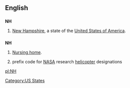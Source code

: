 {{see|nH}}
==English==

==={{abbreviation}}===
'''NH'''

# {{US}} [[New Hampshire]], a state of the [[United States of America]].

==={{initialism}}===
'''NH'''

# [[nursing home|Nursing home]].
# {{US}}{{aviation}} prefix code for [[NASA]] research [[helicopter]] designations

[[Category:US States]]

[[pl:NH]]